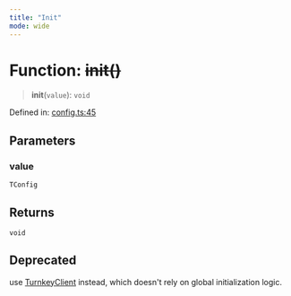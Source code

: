 ```yaml
---
title: "Init"
mode: wide
---
```

  
# Function: ~~init()~~

> **init**(`value`): `void`

Defined in: [config.ts:45](https://github.com/tkhq/sdk/blob/main/packages/http/src/config.ts#L45)

## Parameters

### value

`TConfig`

## Returns

`void`

## Deprecated

use [TurnkeyClient](../../TurnkeyClient/readme) instead, which doesn't rely on global initialization logic.
